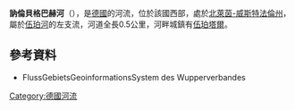 {{Onesource|time=2020-08-11T04:42:49+00:00}}
{{Coord|51|14|22.74|N|7|18|24.56|E|display=title}}

'''訥倫貝格巴赫河'''（{{lang-de|Nöllenberger Bach}}），是[[德國|德國]]的河流，位於該國西部，處於[[北萊茵-威斯特法倫州|北萊茵-威斯特法倫州]]，屬於[[伍珀河|伍珀河]]的左支流，河道全長0.5公里，河畔城鎮有[[伍珀塔爾|伍珀塔爾]]。

==參考資料==
* FlussGebietsGeoinformationsSystem des Wupperverbandes

{{Germany-geo-stub}}
[[Category:德國河流|Category:德國河流]]